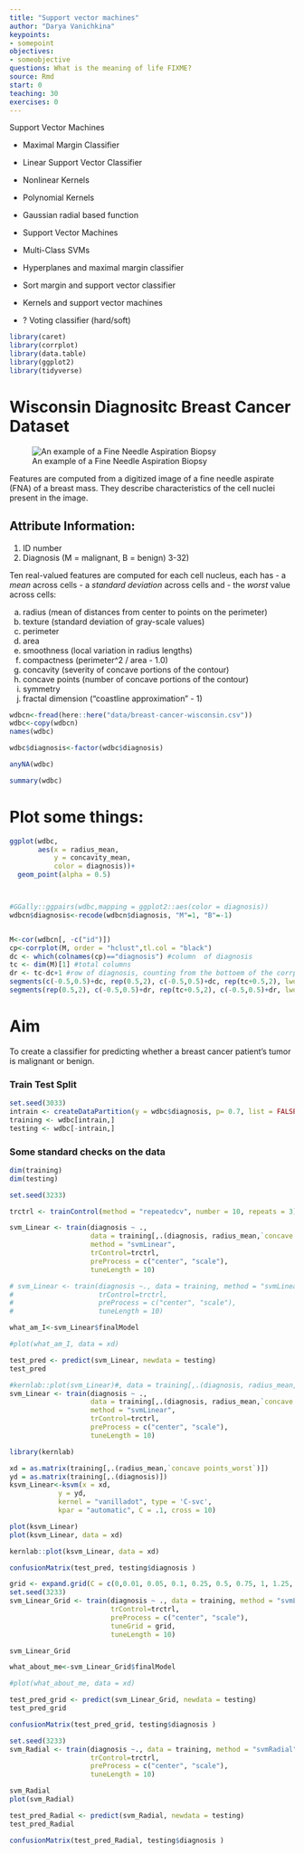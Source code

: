 ```yaml
---
title: "Support vector machines"
author: "Darya Vanichkina"
keypoints:
- somepoint
objectives:
- someobjective
questions: What is the meaning of life FIXME?
source: Rmd
start: 0
teaching: 30
exercises: 0
---
```



Support Vector Machines 

- Maximal Margin Classifier 
- Linear Support Vector Classifier
- Nonlinear Kernels
- Polynomial Kernels
- Gaussian radial based function
- Support Vector Machines 
- Multi-Class SVMs
- Hyperplanes and maximal margin classifier
- Sort margin and support vector classifier
- Kernels and support vector machines

- ? Voting classifier (hard/soft)




```r
library(caret)
library(corrplot)
library(data.table)
library(ggplot2)
library(tidyverse)
```

# Wisconsin Diagnositc Breast Cancer Dataset

![An example of a Fine Needle Aspiration Biopsy](742_FNA1.jpg)

Features are computed from a digitized image of a fine needle aspirate (FNA) of a breast mass. They describe characteristics of the cell nuclei present in the image. 

## Attribute Information:

1) ID number
2) Diagnosis (M = malignant, B = benign)
3-32)

Ten real-valued features are computed for each cell nucleus, each has 
- a *mean* across cells 
- a *standard deviation* across cells and 
- the *worst* value across cells:

a) radius (mean of distances from center to points on the perimeter)
b) texture (standard deviation of gray-scale values)
c) perimeter
d) area
e) smoothness (local variation in radius lengths)
f) compactness (perimeter^2 / area - 1.0)
g) concavity (severity of concave portions of the contour)
h) concave points (number of concave portions of the contour)
i) symmetry
j) fractal dimension ("coastline approximation" - 1)

```r
wdbcn<-fread(here::here("data/breast-cancer-wisconsin.csv"))
wdbc<-copy(wdbcn)
names(wdbc)

wdbc$diagnosis<-factor(wdbc$diagnosis)

anyNA(wdbc)

summary(wdbc)
```

# Plot some things:

```r
ggplot(wdbc,
       aes(x = radius_mean,
           y = concavity_mean,
           color = diagnosis))+
  geom_point(alpha = 0.5)



#GGally::ggpairs(wdbc,mapping = ggplot2::aes(color = diagnosis))
wdbcn$diagnosis<-recode(wdbcn$diagnosis, "M"=1, "B"=-1)


M<-cor(wdbcn[, -c("id")])
cp<-corrplot(M, order = "hclust",tl.col = "black")
dc <- which(colnames(cp)=="diagnosis") #column  of diagnosis
tc <- dim(M)[1] #total columns
dr <- tc-dc+1 #row of diagnosis, counting from the bottoem of the corrplot
segments(c(-0.5,0.5)+dc, rep(0.5,2), c(-0.5,0.5)+dc, rep(tc+0.5,2), lwd=1) #vertical
segments(rep(0.5,2), c(-0.5,0.5)+dr, rep(tc+0.5,2), c(-0.5,0.5)+dr, lwd=1) #horizontal
```


# Aim

To create a classifier for predicting whether a breast cancer patient's tumor is malignant or benign.

### Train Test Split

```r
set.seed(3033)
intrain <- createDataPartition(y = wdbc$diagnosis, p= 0.7, list = FALSE)
training <- wdbc[intrain,]
testing <- wdbc[-intrain,]
```

### Some standard checks on the data
```r
dim(training)
dim(testing)
```

```r
set.seed(3233)

trctrl <- trainControl(method = "repeatedcv", number = 10, repeats = 3)

svm_Linear <- train(diagnosis ~ ., 
                    data = training[,.(diagnosis, radius_mean,`concave points_worst`)], 
                    method = "svmLinear",
                    trControl=trctrl,
                    preProcess = c("center", "scale"),
                    tuneLength = 10)

# svm_Linear <- train(diagnosis ~., data = training, method = "svmLinear",
#                     trControl=trctrl,
#                     preProcess = c("center", "scale"),
#                     tuneLength = 10)

what_am_I<-svm_Linear$finalModel

#plot(what_am_I, data = xd)
```


```r
test_pred <- predict(svm_Linear, newdata = testing)
test_pred

#kernlab::plot(svm_Linear)#, data = training[,.(diagnosis, radius_mean,`concave points_worst`)])
svm_Linear <- train(diagnosis ~ ., 
                    data = training[,.(diagnosis, radius_mean,`concave points_worst`)], 
                    method = "svmLinear",
                    trControl=trctrl,
                    preProcess = c("center", "scale"),
                    tuneLength = 10)

library(kernlab)

xd = as.matrix(training[,.(radius_mean,`concave points_worst`)])
yd = as.matrix(training[,.(diagnosis)])
ksvm_Linear<-ksvm(x = xd,
            y = yd,
            kernel = "vanilladot", type = 'C-svc',
            kpar = "automatic", C = .1, cross = 10)

plot(ksvm_Linear)
plot(ksvm_Linear, data = xd)

kernlab::plot(ksvm_Linear, data = xd)
```

```r

confusionMatrix(test_pred, testing$diagnosis )

```
```r
grid <- expand.grid(C = c(0,0.01, 0.05, 0.1, 0.25, 0.5, 0.75, 1, 1.25, 1.5, 1.75, 2,5))
set.seed(3233)
svm_Linear_Grid <- train(diagnosis ~ ., data = training, method = "svmLinear",
                         trControl=trctrl,
                         preProcess = c("center", "scale"),
                         tuneGrid = grid,
                         tuneLength = 10)

svm_Linear_Grid

what_about_me<-svm_Linear_Grid$finalModel

#plot(what_about_me, data = xd)
```

```r
test_pred_grid <- predict(svm_Linear_Grid, newdata = testing)
test_pred_grid
```

```r
confusionMatrix(test_pred_grid, testing$diagnosis )
```
```r
set.seed(3233)
svm_Radial <- train(diagnosis ~., data = training, method = "svmRadial",
                    trControl=trctrl,
                    preProcess = c("center", "scale"),
                    tuneLength = 10)

svm_Radial
plot(svm_Radial)
```
```r
test_pred_Radial <- predict(svm_Radial, newdata = testing)
test_pred_Radial

confusionMatrix(test_pred_Radial, testing$diagnosis )
```



